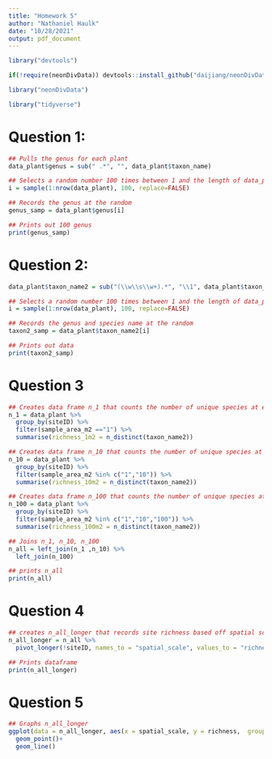 ```yaml
---
title: "Homework 5"
author: "Nathaniel Haulk"
date: "10/28/2021"
output: pdf_document
---
```


```r
library("devtools")

if(!require(neonDivData)) devtools::install_github("daijiang/neonDivData")

library("neonDivData")

library("tidyverse")
```
# Question 1:

```r

## Pulls the genus for each plant
data_plant$genus = sub(" .*", "", data_plant$taxon_name)

## Selects a random number 100 times between 1 and the length of data_plant
i = sample(1:nrow(data_plant), 100, replace=FALSE)

## Records the genus at the random 
genus_samp = data_plant$genus[i]

## Prints out 100 genus 
print(genus_samp)

```

# Question 2:

```r

data_plant$taxon_name2 = sub("(\\w\\s\\w+).*", "\\1", data_plant$taxon_name)

## Selects a random number 100 times between 1 and the length of data_plant
i = sample(1:nrow(data_plant), 100, replace=FALSE)

## Records the genus and species name at the random 
taxon2_samp = data_plant$taxon_name2[i]

## Prints out data
print(taxon2_samp)

```

# Question 3

```r

## Creates data frame n_1 that counts the number of unique species at each sample_area with a size of 1 m2 in data_plant
n_1 = data_plant %>%
  group_by(siteID) %>%
  filter(sample_area_m2 =="1") %>%
  summarise(richness_1m2 = n_distinct(taxon_name2))

## Creates data frame n_10 that counts the number of unique species at each sample_areas with a size of 1 and 10 m2 in data_plant
n_10 = data_plant %>%
  group_by(siteID) %>%
  filter(sample_area_m2 %in% c("1","10")) %>%
  summarise(richness_10m2 = n_distinct(taxon_name2))

## Creates data frame n_100 that counts the number of unique species at each sample_areas with a size of 1, 10, and 100 m2 in data_plant
n_100 = data_plant %>%
  group_by(siteID) %>%
  filter(sample_area_m2 %in% c("1","10","100")) %>%
  summarise(richness_100m2 = n_distinct(taxon_name2))

## Joins n_1, n_10, n_100
n_all = left_join(n_1 ,n_10) %>%
  left_join(n_100)

## prints n_all
print(n_all)
```

# Question 4

```r

## creates n_all_longer that records site richness based off spatial scale.
n_all_longer = n_all %>%
  pivot_longer(!siteID, names_to = "spatial_scale", values_to = "richness")

## Prints dataframe
print(n_all_longer)
```

# Question 5
```r

## Graphs n_all_longer
ggplot(data = n_all_longer, aes(x = spatial_scale, y = richness,  group = siteID))+
  geom_point()+
  geom_line()

```


